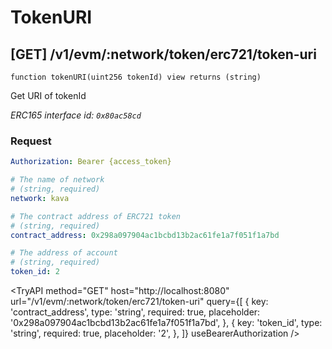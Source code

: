 
# TokenURI

## **[GET]** /v1/evm/:network/token/erc721/token-uri

`function tokenURI(uint256 tokenId) view returns (string)`

Get URI of tokenId

_ERC165 interface id: `0x80ac58cd`_

### Request

```yaml filename="Headers"
Authorization: Bearer {access_token}
```

```yaml filename="Parameters"
# The name of network
# (string, required)
network: kava
```

```yaml filename="Queries"
# The contract address of ERC721 token
# (string, required)
contract_address: 0x298a097904ac1bcbd13b2ac61fe1a7f051f1a7bd

# The address of account
# (string, required)
token_id: 2
```

<TryAPI
  method="GET"
  host="http://localhost:8080"
  url="/v1/evm/:network/token/erc721/token-uri"
  query={[
    {
      key: 'contract_address',
      type: 'string',
      required: true,
      placeholder: '0x298a097904ac1bcbd13b2ac61fe1a7f051f1a7bd',
    },
    {
      key: 'token_id',
      type: 'string',
      required: true,
      placeholder: '2',
    },
  ]}
  useBearerAuthorization
/>
